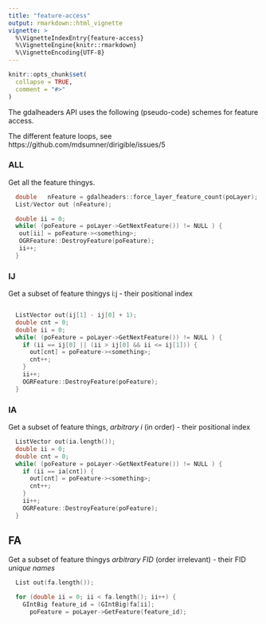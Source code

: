 ```yaml
---
title: "feature-access"
output: rmarkdown::html_vignette
vignette: >
  %\VignetteIndexEntry{feature-access}
  %\VignetteEngine{knitr::rmarkdown}
  %\VignetteEncoding{UTF-8}
---
```


```r
knitr::opts_chunk$set(
  collapse = TRUE,
  comment = "#>"
)
```


The gdalheaders API uses the following (pseudo-code) schemes for feature access. 

The different feature loops, see https://github.com/mdsumner/dirigible/issues/5


### ALL

Get all the feature thingys. 

```C++
  double   nFeature = gdalheaders::force_layer_feature_count(poLayer);
  List/Vector out (nFeature);

  double ii = 0;
  while( (poFeature = poLayer->GetNextFeature()) != NULL ) {
   out[ii] = poFeature-><something>; 
   OGRFeature::DestroyFeature(poFeature);
   ii++;
  }
```

### IJ

Get a subset of feature thingys i:j - their positional index

```C++

  ListVector out(ij[1] - ij[0] + 1);
  double cnt = 0;
  double ii = 0;
  while( (poFeature = poLayer->GetNextFeature()) != NULL ) {
    if (ii == ij[0] || (ii > ij[0] && ii <= ij[1])) {
      out[cnt] = poFeature-><something>; 
      cnt++;
    }
    ii++;
    OGRFeature::DestroyFeature(poFeature);
  }
```

### IA

Get a subset of feature things, *arbitrary i* (in order) - their positional index

```C++
  ListVector out(ia.length());
  double ii = 0;
  double cnt = 0;
  while( (poFeature = poLayer->GetNextFeature()) != NULL ) {
    if (ii == ia[cnt]) {
      out[cnt] = poFeature-><something>; 
      cnt++;
    }
    ii++;
    OGRFeature::DestroyFeature(poFeature);
  }
 ```

## FA

Get a subset of feature thingys *arbitrary FID* (order irrelevant) - their FID *unique names*

```C++
  List out(fa.length());

  for (double ii = 0; ii < fa.length(); ii++) {
    GIntBig feature_id = (GIntBig)fa[ii];
      poFeature = poLayer->GetFeature(feature_id);
    
```

